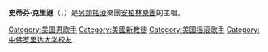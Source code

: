 {{blpunsourced|time=2019-12-02}}
{{Infobox musical artist
| Name = 史蒂芬·克里遜
| Img = AnberlinStephenChristian.jpg
| Background      = 男歌手
| Birth_name      = Stephen Thomas Elliot Christian
| Born            = {{Birth date and age|df=yes|1980|7|28}}
| Instrument      = [[歌唱|歌唱]]、[[吉他|吉他]]、[[鋼琴|鋼琴]]
| Genre           = [[原音搖滾|原音搖滾]]、[[另類搖滾|另類搖滾]]、[[氛圍電子|氛圍電子]]、[[巴洛克流行|巴洛克流行]]
| Occupation      = [[作曲家|詞曲創作者]]、[[音樂家|音樂家]]、[[作家|作家]]
| Years_active    = 1999年 - 至今
| Label           = Universal Republic<br/>Tooth and Nail<br/>Wood Water
| Associated_acts = [[安柏林樂團|安柏林樂團]]<br/>Anchor & Braille<br/>SaGoh 24/7
}}
'''史蒂芬·克里遜'''（{{lang-en|Stephen Christian}}，{{bd|1980年|7月28日}}）是[[另類搖滾|另類搖滾]]樂團[[安柏林樂團|安柏林樂團]]的主唱。

{{歌手小作品}}
{{Authority control}}
{{DEFAULTSORT:Christian, Stephen}}
[[Category:美国男歌手|Category:美国男歌手]]
[[Category:美國新教徒|Category:美國新教徒]]
[[Category:美国摇滚歌手|Category:美国摇滚歌手]]
[[Category:中佛罗里达大学校友|Category:中佛罗里达大学校友]]